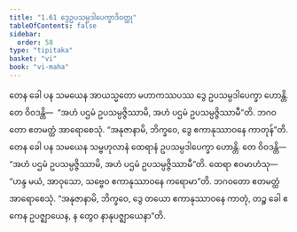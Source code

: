 ```yaml
---
title: "1.61 ဒွေဥပသမ္ပဒါပေက္ခာဒိဝတ္ထု"
tableOfContents: false
sidebar:
  order: 58
type: "tipitaka"
basket: "vi"
book: "vi-maha"
---
```



<DynamicBreadcrumb />

<Division number="123" book="vi-maha">

<Paragraph number="512" book="vi-maha">
တေန ခေါ ပန သမယေန အာယသ္မတော မဟာကဿပဿ ဒွေ ဥပသမ္ပဒါပေက္ခာ ဟောန္တိ. တေ ဝိဝဒန္တိ—  “အဟံ ပဌမံ ဥပသမ္ပဇ္ဇိဿာမိ, အဟံ ပဌမံ ဥပသမ္ပဇ္ဇိဿာမီ”တိ. ဘဂဝတော ဧတမတ္ထံ အာရောစေသုံ. “အနုဇာနာမိ, ဘိက္ခဝေ, ဒွေ ဧကာနုဿာဝနေ ကာတုန်”တိ.
</Paragraph>

<Paragraph number="513" book="vi-maha">
တေန ခေါ ပန သမယေန သမ္ဗဟုလာနံ ထေရာနံ ဥပသမ္ပဒါပေက္ခာ ဟောန္တိ. တေ ဝိဝဒန္တိ—  “အဟံ ပဌမံ ဥပသမ္ပဇ္ဇိဿာမိ, အဟံ ပဌမံ ဥပသမ္ပဇ္ဇိဿာမီ”တိ. ထေရာ ဧဝမာဟံသု—  “ဟန္ဒ မယံ, အာဝုသော, သဗ္ဗေဝ ဧကာနုဿာဝနေ ကရောမာ”တိ. ဘဂဝတော ဧတမတ္ထံ အာရောစေသုံ. “အနုဇာနာမိ, ဘိက္ခဝေ, ဒွေ တယော ဧကာနုဿာဝနေ ကာတုံ, တဉ္စ ခေါ ဧကေန ဥပဇ္ဈာယေန, န တွေဝ နာနုပဇ္ဈာယေနာ”တိ.
</Paragraph>
</Division>